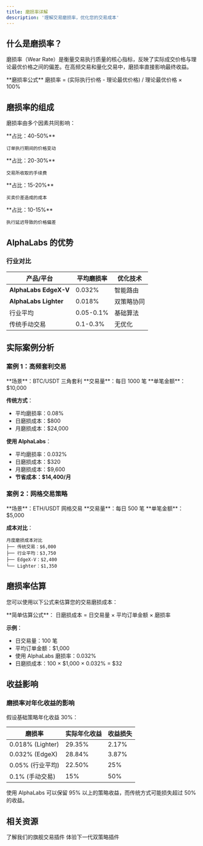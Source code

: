 ```yaml
---
title: 磨损率详解
description: '理解交易磨损率，优化您的交易成本'
---
```


## 什么是磨损率？

磨损率（Wear Rate）是衡量交易执行质量的核心指标，反映了实际成交价格与理论最优价格之间的偏差。在高频交易和量化交易中，磨损率直接影响最终收益。

<Note>
  **磨损率公式**  
  磨损率 = (实际执行价格 - 理论最优价格) / 理论最优价格 × 100%
</Note>

## 磨损率的组成

磨损率由多个因素共同影响：

<CardGroup cols={2}>
  <Card title="市场滑点" icon="chart-line">
    **占比：40-50%**
    
    订单执行期间的价格变动
  </Card>
  <Card title="交易手续费" icon="receipt">
    **占比：20-30%**
    
    交易所收取的手续费
  </Card>
  <Card title="价差成本" icon="arrows-left-right">
    **占比：15-20%**
    
    买卖价差造成的成本
  </Card>
  <Card title="延迟损耗" icon="clock">
    **占比：10-15%**
    
    执行延迟导致的价格偏差
  </Card>
</CardGroup>

## AlphaLabs 的优势

### 行业对比

| 产品/平台 | 平均磨损率 | 优化技术 |
|-----------|------------|----------|
| **AlphaLabs EdgeX-V** | 0.032% | 智能路由 |
| **AlphaLabs Lighter** | 0.018% | 双策略协同 |
| 行业平均 | 0.05-0.1% | 基础算法 |
| 传统手动交易 | 0.1-0.3% | 无优化 |

## 实际案例分析

### 案例 1：高频套利交易

<Info>
  **场景**：BTC/USDT 三角套利  
  **交易量**：每日 1000 笔  
  **单笔金额**：$10,000
</Info>

**传统方式**：
- 平均磨损率：0.08%
- 日磨损成本：$800
- 月磨损成本：$24,000

**使用 AlphaLabs**：
- 平均磨损率：0.032%
- 日磨损成本：$320
- 月磨损成本：$9,600
- **节省成本：$14,400/月**

### 案例 2：网格交易策略

<Info>
  **场景**：ETH/USDT 网格交易  
  **交易量**：每日 500 笔  
  **单笔金额**：$5,000
</Info>

**成本对比**：

```
月度磨损成本对比
├── 传统交易：$6,000
├── 行业平均：$3,750
├── EdgeX-V：$2,400
└── Lighter：$1,350
```

## 磨损率估算

您可以使用以下公式来估算您的交易磨损成本：

<Info>
**简单估算公式**：
日磨损成本 = 日交易量 × 平均订单金额 × 磨损率

**示例**：
- 日交易量：100 笔
- 平均订单金额：$1,000
- 使用 AlphaLabs 磨损率：0.032%
- 日磨损成本：100 × $1,000 × 0.032% = $32
</Info>

## 收益影响

### 磨损率对年化收益的影响

假设基础策略年化收益 30%：

| 磨损率 | 实际年化收益 | 收益损失 |
|--------|-------------|----------|
| 0.018% (Lighter) | 29.35% | 2.17% |
| 0.032% (EdgeX) | 28.84% | 3.87% |
| 0.05% (行业平均) | 22.50% | 25% |
| 0.1% (手动交易) | 15% | 50% |

<Note>
  使用 AlphaLabs 可以保留 95% 以上的策略收益，而传统方式可能损失超过 50% 的收益。
</Note>

## 相关资源

<CardGroup cols={2}>
  <Card title="EdgeX-Variational [001]" icon="chart-line" href="/products/edgex-variational">
    了解我们的旗舰交易插件
  </Card>
  <Card title="Lighter-EdgeX [002]" icon="sparkles" href="/products/lighter-edgex">
    体验下一代双策略插件
  </Card>
</CardGroup>